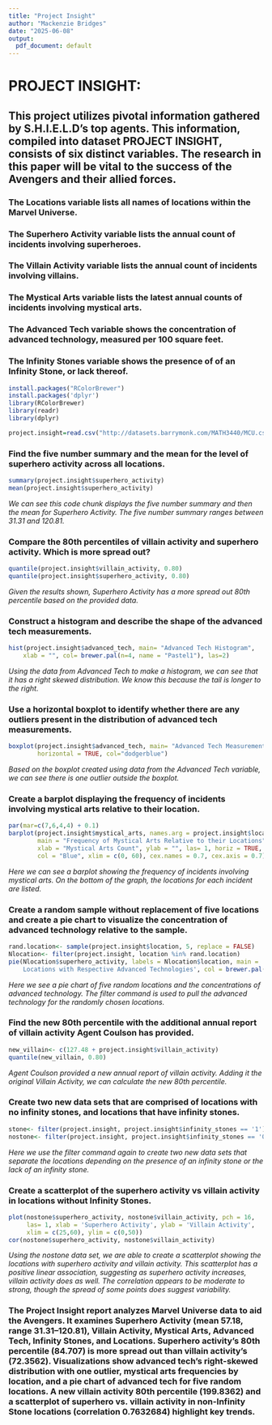```yaml
---
title: "Project Insight"
author: "Mackenzie Bridges"
date: "2025-06-08"
output:
  pdf_document: default
---
```


# PROJECT INSIGHT:

## This project utilizes pivotal information gathered by S.H.I.E.L.D's top agents. This information, compiled into dataset PROJECT INSIGHT, consists of six distinct variables. The research in this paper will be vital to the success of the Avengers and their allied forces.

### The **Locations** variable lists all names of locations within the Marvel Universe.

### The **Superhero Activity** variable lists the annual count of incidents involving superheroes.

### The **Villain Activity** variable lists the annual count of incidents involving villains.

### The **Mystical Arts** variable lists the latest annual counts of incidents involving mystical arts.

### The **Advanced Tech** variable shows the concentration of advanced technology, measured per 100 square feet.

### The **Infinity Stones** variable shows the presence of of an Infinity Stone, or lack thereof.

```r
install.packages("RColorBrewer")
install.packages('dplyr')
library(RColorBrewer)
library(readr)
library(dplyr)

project.insight=read.csv("http://datasets.barrymonk.com/MATH3440/MCU.csv")

```

### Find the five number summary and the mean for the level of superhero activity across all locations.

```r
summary(project.insight$superhero_activity)
mean(project.insight$superhero_activity)
```

*We can see this code chunk displays the five number summary and then the mean for Superhero Activity. The five number summary ranges between 31.31 and 120.81.*

### Compare the 80th percentiles of villain activity and superhero activity. Which is more spread out?

```r
quantile(project.insight$villain_activity, 0.80)
quantile(project.insight$superhero_activity, 0.80)
```

*Given the results shown, Superhero Activity has a more spread out 80th percentile based on the provided data.*

### Construct a histogram and describe the shape of the advanced tech measurements.

```r
hist(project.insight$advanced_tech, main= "Advanced Tech Histogram",
    xlab = "", col= brewer.pal(n=4, name = "Pastel1"), las=2)
```

*Using the data from Advanced Tech to make a histogram, we can see that it has a right skewed distribution. We know this because the tail is longer to the right.*

### Use a horizontal boxplot to identify whether there are any outliers present in the distribution of advanced tech measurements.

```r
boxplot(project.insight$advanced_tech, main= "Advanced Tech Measurements Boxplot", 
        horizontal = TRUE, col="dodgerblue")
```

*Based on the boxplot created using data from the Advanced Tech variable, we can see there is one outlier outside the boxplot.*

### Create a barplot displaying the frequency of incidents involving mystical arts relative to their location.

```r
par(mar=c(7,6,4,4) + 0.1)
barplot(project.insight$mystical_arts, names.arg = project.insight$location,
        main = "Frequency of Mystical Arts Relative to their Locations",
        xlab = "Mystical Arts Count", ylab = "", las= 1, horiz = TRUE,
        col = "Blue", xlim = c(0, 60), cex.names = 0.7, cex.axis = 0.7)
```

*Here we can see a barplot showing the frequency of incidents involving mystical arts. On the bottom of the graph, the locations for each incident are listed.*

### Create a random sample without replacement of five locations and create a pie chart to visualize the concentration of advanced technology relative to the sample.

```r
rand.location<- sample(project.insight$location, 5, replace = FALSE)
Nlocation<- filter(project.insight, location %in% rand.location)
pie(Nlocation$superhero_activity, labels = Nlocation$location, main = 'Random
    Locations with Respective Advanced Technologies', col = brewer.pal(n=5, name="Accent"))
```

*Here we see a pie chart of five random locations and the concentrations of advanced technology. The filter command is used to pull the advanced technology for the randomly chosen locations.*

### Find the new 80th percentile with the additional annual report of villain activity Agent Coulson has provided.

```r
new_villain<- c(127.48 + project.insight$villain_activity)
quantile(new_villain, 0.80)
```

*Agent Coulson provided a new annual report of villain activity. Adding it the original Villain Activity, we can calculate the new 80th percentile.*

### Create two new data sets that are comprised of locations with no infinity stones, and locations that have infinity stones.

```r
stone<- filter(project.insight, project.insight$infinity_stones == '1')
nostone<- filter(project.insight, project.insight$infinity_stones == '0')
```

*Here we use the filter command again to create two new data sets that separate the locations depending on the presence of an infinity stone or the lack of an infinity stone.*

### Create a scatterplot of the superhero activity vs villain activity in locations without Infinity Stones.

```r
plot(nostone$superhero_activity, nostone$villain_activity, pch = 16,
     las= 1, xlab = 'Superhero Activity', ylab = 'Villain Activity', 
     xlim = c(25,60), ylim = c(0,50))
cor(nostone$superhero_activity, nostone$villain_activity)
```

*Using the nostone data set, we are able to create a scatterplot showing the locations with superhero activity and villain activity. This scatterplot has a positive linear association, suggesting as superhero activity increases, villain activity does as well. The correlation appears to be moderate to strong, though the spread of some points does suggest variability.*

### The Project Insight report analyzes Marvel Universe data to aid the Avengers. It examines Superhero Activity (mean 57.18, range 31.31–120.81), Villain Activity, Mystical Arts, Advanced Tech, Infinity Stones, and Locations. Superhero activity’s 80th percentile (84.707) is more spread out than villain activity’s (72.3562). Visualizations show advanced tech’s right-skewed distribution with one outlier, mystical arts frequencies by location, and a pie chart of advanced tech for five random locations. A new villain activity 80th percentile (199.8362) and a scatterplot of superhero vs. villain activity in non-Infinity Stone locations (correlation 0.7632684) highlight key trends.

